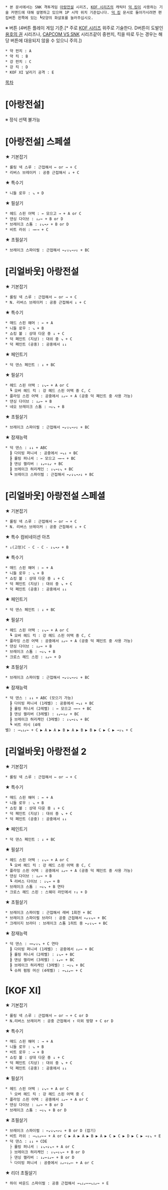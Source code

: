  * 본 문서에서는 SNK 격투게임 [[아랑전설]] 시리즈, [[KOF 시리즈]]의 캐릭터 [[덕 킹]]이 사용하는 기술 커맨드에 대해 설명하고 있으며 1P 시작 위치 기준입니다. [[덕 킹]] 문서로 돌아가시려면 편집버튼 왼쪽에 있는 ┗모양의 화살표를 눌러주십시오.

※ 버튼 (4버튼 플레이 게임 기준.[* 주로 [[KOF 시리즈]] 위주로 기술한다. D버튼이 도발인 [[용호의 권]] 시리즈나, [[CAPCOM VS SNK]] 시리즈같이 중펀치, 킥을 따로 두는 경우는 해당 버튼에 대응되지 않을 수 있으니 주의.])
 * 약 펀치 : A
 * 약 킥 : B
 * 강 펀치 : C
 * 강 킥 : D
 * KOF XI 날리기 공격 : E

[[목차]]
= [아랑전설] =

※ 정식 선택 불가능

= [아랑전설] 스페셜 =

★ 기본잡기
 * 롤링 넥 스루 : 근접해서 ← or → + C
 * 리버스 브레이커 : 공중 근접해서 ↓ + C

★ 특수기
 * 니들 로우 : ↘ + D

★ 필살기
 * 헤드 스핀 어택 : ← 모으고 → + A or C
 * 댄싱 다이브 : ↓↙← + B or D
 * 브레이크 스톰 : ↓↘→↗ + B or D
 * 비트 러쉬 : →←→ + C

★ 초필살기
 * 브레이크 스파이럴 : 근접해서 ←↙↓↘→↗↓ + BC

= [리얼바웃] 아랑전설 =

★ 기본잡기
 * 롤링 넥 스루 : 근접해서 ← or → + C
 * N. 리버스 브레이커 : 공중 근접해서 ↓ + C

★ 특수기
 * 매드 스핀 해머 : ← + A
 * 니들 로우 : ↘ + B
 * 쇼킹 볼 : 상대 다운 중 ↓ + C
 * 덕 페인트 (지상) : 대쉬 중 ↘ + C
 * 덕 페인트 (공중) : 공중에서 ↓↓

★ 페인트기
 * 덕 댄스 페인트 : ↓ + BC

★ 필살기
 * 헤드 스핀 어택 : ↓↘→ + A or C
   ┗ 오버 헤드 킥 : 강 헤드 스핀 어택 중 C, C
 * 플라잉 스핀 어택 : 공중에서 ↓↙← + A (공중 덕 페인트 중 사용 가능)
 * 댄싱 다이브 : ↓↙← + B
 * 네오 브레이크 스톰 : →↓↘ + B

★ 초필살기
 * 브레이크 스파이럴 : 근접해서 ←↙↓↘→↗↓ + BC

★ 잠재능력
 * 덕 댄스 : ↓↓ + ABC
   ┠ 다이빙 퍼니셔 : 공중에서 →↘↓ + BC
   ┠ 롤링 퍼니셔 : ← 모으고 →←→ + BC
   ┠ 댄싱 캘리버 : ↓↙←↓↙ + BC
   ┠ 브레이크 허리케인 : ↓↘→↓↘ + BC
   ┗ 브레이크 스파이럴 : 근접해서 ←↙↓↘→↗↓ + BC

= [리얼바웃] 아랑전설 스페셜 =

★ 기본잡기
 * 롤링 넥 스루 : 근접해서 ← or → + C
 * N. 리버스 브레이커 : 공중 근접해서 ↓ + C

★ 특수 컴비네이션 아츠
 * ↓(고정)C - C - C - ↓↘→↗ + B

★ 특수기
 * 매드 스핀 해머 : ← + A
 * 니들 로우 : ↘ + B
 * 쇼킹 볼 : 상대 다운 중 ↓ + C
 * 덕 페인트 (지상) : 대쉬 중 ↘ + C
 * 덕 페인트 (공중) : 공중에서 ↓↓

★ 페인트기
 * 덕 댄스 페인트 : ↓ + BC

★ 필살기
 * 헤드 스핀 어택 : ↓↘→ + A or C
   ┗ 오버 헤드 킥 : 강 헤드 스핀 어택 중 C, C
 * 플라잉 스핀 어택 : 공중에서 ↓↙← + A (공중 덕 페인트 중 사용 가능)
 * 댄싱 다이브 : ↓↙← + B
 * 브레이크 스톰 : →↓↘ + B
 * 크로스 헤드 스핀 : ↓↙← + D

★ 초필살기
 * 브레이크 스파이럴 : 근접해서 ←↙↓↘→↗↓ + BC

★ 잠재능력
 * 덕 댄스 : ↓↓ + ABC (모으기 가능)
   ┠ 다이빙 퍼니셔 (1레벨) : 공중에서 →↘↓ + BC
   ┠ 롤링 퍼니셔 (2레벨) : ← 모으고 →←→ + BC
   ┠ 댄싱 캘리버 (3레벨) : ↓↙←↓↙ + BC
   ┠ 브레이크 허리케인 (3레벨) : ↓↘→↓↘ + BC
   ┗ 비트 러시 (4레벨) : →↘↓↙← + C ▶ A ▶ A ▶ B ▶ A ▶ B ▶ B ▶ C ▶ C ▶ →↓↘ + C

= [리얼바웃] 아랑전설 2 =

★ 기본잡기
 * 롤링 넥 스루 : 근접해서 ← or → + C

★ 특수기
 * 매드 스핀 해머 : ← + A
 * 니들 로우 : ↘ + B
 * 쇼킹 볼 : 상대 다운 중 ↓ + C
 * 덕 페인트 (지상) : 대쉬 중 ↘ + C
 * 덕 페인트 (공중) : 공중에서 ↓↓

★ 페인트기
 * 덕 댄스 페인트 : ↓ + BC

★ 필살기
 * 헤드 스핀 어택 : ↓↘→ + A or C
   ┗ 오버 헤드 킥 : 강 헤드 스핀 어택 중 C, C
 * 플라잉 스핀 어택 : 공중에서 ↓↙← + A (공중 덕 페인트 중 사용 가능)
 * 댄싱 다이브 : ↓↙← + B
   ┗ 리버스 다이브 : ↓↘→ + B
 * 브레이크 스톰 : →↓↘ + B 연타
 * 크로스 헤드 스핀 : 스웨이 라인에서 ↑↓ + D

★ 초필살기
 * 브레이크 스파이럴 : 근접해서 레버 1회전 + BC
 * 브레이크 스파이럴 브라더 : 공중 근접해서 ←↙↓↘→ + BC
 * 크레이지 브라더 : 브레이크 스톰 1히트 중 ←↙↓↘→ + BC

★ 잠재능력
 * 덕 댄스 : →←↙↓↘ + C 연타
   ┠ 다이빙 퍼니셔 (1레벨) : 공중에서 ↓↙← + BC
   ┠ 롤링 퍼니셔 (2레벨) : ↓↘→ + BC
   ┠ 댄싱 캘리버 (3레벨) : ↓↙← + BC
   ┠ 브레이크 허리케인 (3레벨) : →↓↘ + BC
   ┗ 슈퍼 펌핑 머신 (4레벨) : →↘↓↙← + C

= [KOF XI] =

★ 기본잡기
 * 롤링 넥 스루 : 근접해서 ← or → + C or D
 * N.리버스 브레이커 : 공중 근접해서 ↑ 이외 방향 + C or D

★ 특수기
 * 매드 스핀 해머 : → + A
 * 니들 로우 : ↘ + B
 * 비트 로우 : → + B
 * 쇼킹 볼 : 상대 다운 중 ↓ + C
 * 덕 페인트 (지상) : 대쉬 중 ↘ + C
 * 덕 페인트 (공중) : 공중에서 ↓↓

★ 필살기
 * 헤드 스핀 어택 : ↓↘→ + A or C
   └ 오버 헤드 킥 : 강 헤드 스핀 어택 중 C
 * 플라잉 스핀 어택 : 공중에서 ↓↙← + A or C
 * 댄싱 다이브 : ↓↙← + B or D
 * 브레이크 스톰 : →↓↘ + B or D

★ 초필살기
 * 브레이크 스파이럴 : ←↙↓↘→↗↓ + B or D (잡기)
 * 비트 러쉬 : →↘↓↙←→ + A or C ▶ A ▶ A ▶ B ▶ A ▶ C ▶ C ▶ D ▶ C ▶ →↓↘ + E
 * 덕 댄스 : ↓↓ + CDE
   ├ 롤링 퍼니셔 : ↓↘→↓↘→ + A or C
   ├ 브레이크 허리케인 : ↓↘→↓↘→ + B or D
   ├ 댄싱 캘리버 : ↓↙←↓↙← + B or D
   └ 다이빙 퍼니셔 : 공중에서 ↓↙←↓↙← + A or C

★ 리더 초필살기
 * 하이 바운드 스파이럴 : 공중 근접해서 →↘↓↙←→↘↓↙← + E
